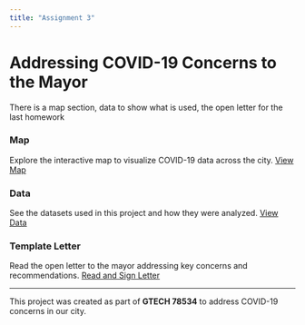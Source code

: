 ```yaml
---
title: "Assignment 3"
---
```


# Addressing COVID-19 Concerns to the Mayor

There is a map section, data to show what is used, the open letter for the last homework

::: grid
::: g-col-4
### Map

Explore the interactive map to visualize COVID-19 data across the city. [View Map](Map.html)
:::

::: g-col-4
### Data

See the datasets used in this project and how they were analyzed. [View Data](Data.hmtl)
:::

::: g-col-4
### Template Letter

Read the open letter to the mayor addressing key concerns and recommendations. [Read and Sign Letter](open-letter.html)
:::
:::

------------------------------------------------------------------------

This project was created as part of **GTECH 78534** to address COVID-19 concerns in our city.\
